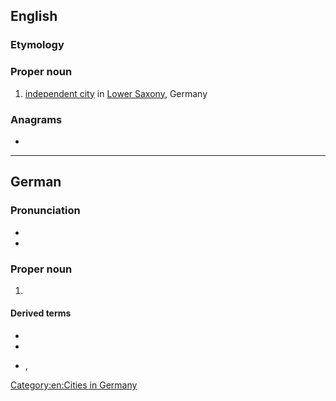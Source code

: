 ==English==
{{wikipedia}}

===Etymology===
{{etyl|de|en}}

===Proper noun===
{{en-proper noun}}

# [[independent city]] in [[Lower Saxony]], Germany

===Anagrams===
* {{anagrams|en|a=egginnott|getting on}}

[[Category:en:Cities in Germany]]

----

==German==
{{wikipedia|lang=de}}

===Pronunciation===
* {{IPA|de|/ˈɡœtɪŋən/}}
* {{audio|de|De-Göttingen.ogg|Audio}}

===Proper noun===
{{de-proper noun|n}}

# {{place|de|independent city|s/Lower Saxony|c/Germany|t1=Göttingen}}

====Derived terms====
* {{l|de|Göttinger}}
* {{l|de|göttingisch}}
* {{l|de|göttingensch}}, {{l|de|göttingen'sch}}